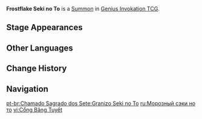 {{Genius Invokation TCG Infobox
|id          = 111051
|image       = Frostflake Seki no To Summon.png
|type        = Summon
|createdby   = Kamisato Art: Soumetsu
|summontype  = Character Card Skill
|usage       = 2
|effect      = '''End Phase:''' Deal 2 {{Color|Cryo DMG}}.
|features  = Kamisato Ayaka
}}
'''Frostflake Seki no To''' is a [[Summon]] in [[Genius Invokation TCG]].

==Stage Appearances==
{{Genius Invokation TCG Stage Appearances|createdby=Kamisato Ayaka (Character Card)}}

==Other Languages==
{{Other Languages
|en      = Frostflake Seki no To
|zhs     = 霜见雪关扉
|zhs_rm  = Shuāngjiàn Xuěguānfēi
|zht     = 霜見雪關扉
|zht_rm  = Shuāngjiàn Xuěguānfēi
|zh_tl   = Frost-Seen Snow Seki no To
|ja      = 霜見雪関扉
|ja_rm   = Shimo-mi Yukinosekinoto
|ja_tl   = Frost-Seen Snow Seki no To
|zhja_note = A reference to {{Ja|積恋雪関扉|rm=Tsumorukoi Yukinosekinoto}} which is also known as {{Ja|関の扉|rm=Seki no Tobira}}, the name of a Japanese song associated with kabuki.
|ko      = 서리의 관문
|ko_rm   = Seori-ui Gwanmun
|ko_tl   = Gateway of Frost
|es      = Ráfaga de ventisca
|es_tl   = Blizzard Gust
|fr      = Tourbillon givré
|fr_tl   = Frosted Whirlwind
|ru      = Морозный сэки но то
|ru_tl   = Frosty Seki no To
|th      = Frostflake Seki no To
|vi      = Cổng Băng Tuyết
|vi_tl   = 
|de      = Frostflocke Seki no To
|de_tl   = Frostflake Seki no To
|id      = Frostflake Seki no To
|pt      = Granizo Seki no To
|pt_tl   = 
|tr      = Buzdan Seki no To
|tr_tl   = 
|it      = Fiocco di ghiaccio Seki no Tou
|it_tl   = Frostflake Seki no Tou
}}

==Change History==
{{Change History|3.3}}

==Navigation==
{{Genius Invokation TCG Navbox|Summon}}

[[pt-br:Chamado Sagrado dos Sete:Granizo Seki no To]]
[[ru:Морозный сэки но то]]
[[vi:Cổng Băng Tuyết]]